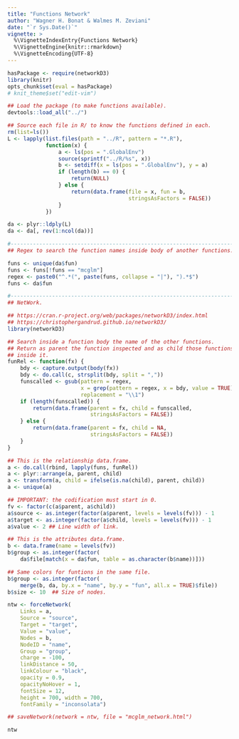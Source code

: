 ```yaml
---
title: "Functions Network"
author: "Wagner H. Bonat & Walmes M. Zeviani"
date: "`r Sys.Date()`"
vignette: >
  %\VignetteIndexEntry{Functions Network}
  %\VignetteEngine{knitr::rmarkdown}
  %\VignetteEncoding{UTF-8}
---
```


<!-- css: style.css -->

```r
hasPackage <- require(networkD3)
library(knitr)
opts_chunk$set(eval = hasPackage)
# knit_theme$set("edit-vim")

```

```r
## Load the package (to make functions available).
devtools::load_all("../")

## Source each file in R/ to know the functions defined in each.
rm(list=ls())
L <- lapply(list.files(path = "../R", pattern = "*.R"),
            function(x) {
                a <- ls(pos = ".GlobalEnv")
                source(sprintf("../R/%s", x))
                b <- setdiff(x = ls(pos = ".GlobalEnv"), y = a)
                if (length(b) == 0) {
                    return(NULL)
                } else {
                    return(data.frame(file = x, fun = b,
                                      stringsAsFactors = FALSE))
                }
            })

da <- plyr::ldply(L)
da <- da[, rev(1:ncol(da))]

#-----------------------------------------------------------------------
## Regex to search the function names inside body of another functions.

funs <- unique(da$fun)
funs <- funs[!funs == "mcglm"]
regex <- paste0("^.*(", paste(funs, collapse = "|"), ").*$")
funs <- da$fun

#-----------------------------------------------------------------------
## NetWork.

## https://cran.r-project.org/web/packages/networkD3/index.html
## https://christophergandrud.github.io/networkD3/
library(networkD3)

## Search inside a function body the name of the other functions.
## Return as parent the function inspected and as child those functions
## inside it.
funRel <- function(fx) {
    bdy <- capture.output(body(fx))
    bdy <- do.call(c, strsplit(bdy, split = ","))
    funscalled <- gsub(pattern = regex,
                       x = grep(pattern = regex, x = bdy, value = TRUE),
                       replacement = "\\1")
    if (length(funscalled)) {
        return(data.frame(parent = fx, child = funscalled,
                          stringsAsFactors = FALSE))
    } else {
        return(data.frame(parent = fx, child = NA,
                          stringsAsFactors = FALSE))
    }
}

## This is the relationship data.frame.
a <- do.call(rbind, lapply(funs, funRel))
a <- plyr::arrange(a, parent, child)
a <- transform(a, child = ifelse(is.na(child), parent, child))
a <- unique(a)

## IMPORTANT: the codification must start in 0.
fv <- factor(c(a$parent, a$child))
a$source <- as.integer(factor(a$parent, levels = levels(fv))) - 1
a$target <- as.integer(factor(a$child, levels = levels(fv))) - 1
a$value <- 2 ## Line width of link.

## This is the attributes data.frame.
b <- data.frame(name = levels(fv))
b$group <- as.integer(factor(
    da$file[match(x = da$fun, table = as.character(b$name))]))

## Same colors for funtions in the same file.
b$group <- as.integer(factor(
    merge(b, da, by.x = "name", by.y = "fun", all.x = TRUE)$file))
b$size <- 10  ## Size of nodes.

ntw <- forceNetwork(
    Links = a,
    Source = "source",
    Target = "target",
    Value = "value",
    Nodes = b,
    NodeID = "name",
    Group = "group",
    charge = -100,
    linkDistance = 50,
    linkColour = "black",
    opacity = 0.9,
    opacityNoHover = 1,
    fontSize = 12,
    height = 700, width = 700,
    fontFamily = "inconsolata")

## saveNetwork(network = ntw, file = "mcglm_network.html")

ntw
```
